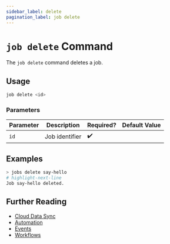 ```yaml
---
sidebar_label: delete
pagination_label: job delete
---
```


# `job delete` Command

The `job delete` command deletes a job.

## Usage

```bash
job delete <id>
```

### Parameters

| Parameter | Description    | Required? | Default Value |
| --------- | -------------- | --------- | ------------- |
| `id`      | Job identifier | ✔️        |               |

## Examples

```bash
> jobs delete say-hello
# highlight-next-line
​Job say-hello deleted.
```

## Further Reading

- [Cloud Data Sync](../../../concepts/cloud-data-sync/index.mdx)
- [Automation](../../../concepts/automation/index.mdx)
- [Events](../../events/index.mdx)
- [Workflows](../../workflows/index.mdx)
